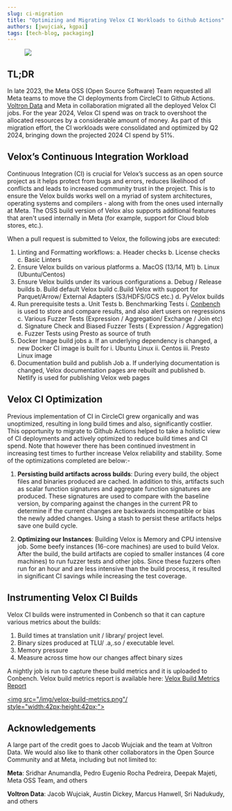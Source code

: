 ```yaml
---
slug: ci-migration
title: "Optimizing and Migrating Velox CI Workloads to Github Actions"
authors: [jwujciak, kgpai]
tags: [tech-blog, packaging]
---
```


<figure>
 <img src="/img/abstract-white-background.jpg"/>
</figure>

## TL;DR

In late 2023, the Meta OSS (Open Source Software) Team requested all Meta teams to move the CI deployments from CircleCI to Github Actions. [Voltron Data](http://voltrondata.com) and Meta in collaboration migrated all the deployed Velox CI jobs. For the year 2024, Velox CI spend was on track to overshoot the allocated resources by a considerable amount of money. As part of this migration effort, the CI workloads were consolidated and optimized by Q2 2024, bringing down the projected 2024 CI spend by 51%.

## Velox’s Continuous Integration Workload

Continuous Integration (CI) is crucial for Velox’s success as an open source project as it helps protect from bugs and errors, reduces likelihood of conflicts and leads to increased community trust in the project. This is to ensure the Velox builds works well on a myriad of system architectures, operating systems and compilers - along with from the ones used internally at Meta. The OSS build version of Velox also supports additional features that aren't used internally in Meta (for example, support for Cloud blob stores, etc.).

When a pull request is submitted to Velox, the following jobs are executed:

1. Linting and Formatting workflows:
    a. Header checks
    b. License checks
    c. Basic Linters 
2. Ensure Velox builds on various platforms
    a. MacOS (13/14, M1)
    b. Linux (Ubuntu/Centos)
3. Ensure Velox builds under its various configurations
    a. Debug / Release builds
    b. Build default Velox build
    c.Build Velox with support for Parquet/Arrow/ External Adapters (S3/HDFS/GCS etc.)
    d. PyVelox builds
4. Run prerequisite tests 
    a. Unit Tests
    b. Benchmarking Tests
        i. [Conbench](https://velox-conbench.voltrondata.run/runs/5bd139fffa9b4e0eb020da4d63211121/) is used to store and compare results, and also alert users on regressions
    c. Various Fuzzer Tests (Expression / Aggregation/ Exchange / Join etc) 
    d. Signature Check and Biased Fuzzer Tests ( Expression / Aggregation)
    e. Fuzzer Tests using Presto as source of truth
5. Docker Image build jobs
    a. If an underlying dependency is changed, a new Docker CI image is built for
        i. Ubuntu Linux
        ii. Centos
        iii. Presto Linux image
6. Documentation build and publish Job
    a. If underlying documentation is changed, Velox documentation pages are rebuilt and published
    b. Netlify is used for publishing Velox web pages

## Velox CI Optimization

Previous implementation of CI in CircleCI grew organically and was unoptimized, resulting in long build times and also, significantly costlier. This opportunity to migrate to Github Actions helped to take a holistic view of CI deployments and actively optimized to reduce build times and CI spend. Note that however there has been continued investment in increasing test times to further increase Velox reliability and stability. Some of the optimizations completed are below:-  

1. **Persisting build artifacts across builds**: During every build, the object files and binaries produced are cached. In addition to this, artifacts such as scalar function signatures and aggregate function signatures are produced. These signatures are used to compare with the baseline version, by comparing against the changes in the current PR to determine if the current changes are backwards incompatible or bias the newly added changes. Using a stash to persist these artifacts helps save one build cycle.

2. **Optimizing our Instances**: Building Velox is Memory and CPU intensive job. Some beefy instances (16-core machines) are used to build Velox. After the build, the build artifacts are copied to smaller instances (4 core machines) to run fuzzer tests and other jobs. Since these fuzzers often run for an hour and are less intensive than the build process, it resulted in significant CI savings while increasing the test coverage.

## Instrumenting Velox CI Builds

Velox CI builds were instrumented in Conbench so that it can capture various metrics about the builds: 
1. Build times at translation unit / library/ project level.
2. Binary sizes produced at TLU/ .a,.so / executable level.
3. Memory pressure 
4. Measure across time how our changes affect binary sizes 

A nightly job is run to capture these build metrics and it is uploaded to Conbench. Velox build metrics report is available here: [Velox Build Metrics Report](https://facebookincubator.github.io/velox/bm-report/)

<a href="https://facebookincubator.github.io/velox/bm-report/"> <img src="/img/velox-build-metrics.png"/ style="width:42px;height:42px;"> </a>

## Acknowledgements

A large part of the credit goes to Jacob Wujciak and the team at Voltron Data. We would also like to thank other collaborators in the Open Source Community and at Meta, including but not limited to: 

**Meta**: Sridhar Anumandla, Pedro Eugenio Rocha Pedreira, Deepak Majeti, Meta OSS Team, and others

**Voltron Data**: Jacob Wujciak, Austin Dickey, Marcus Hanwell, Sri Nadukudy, and others



